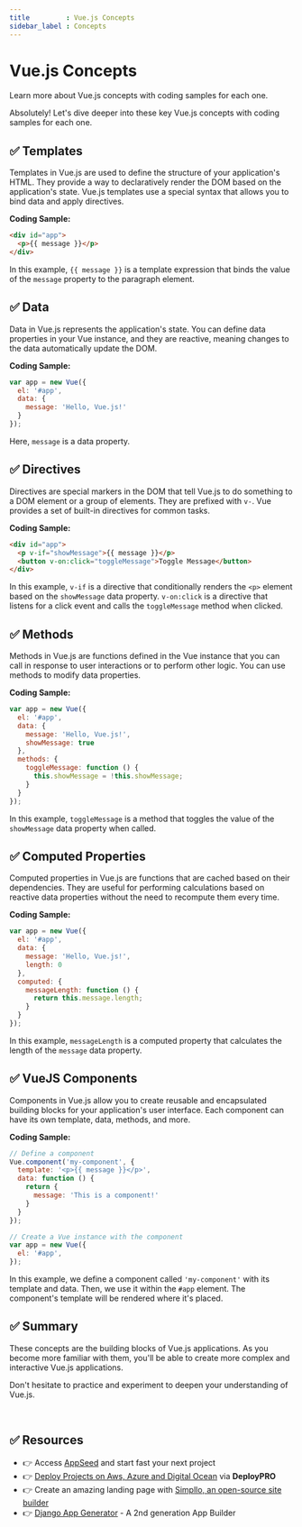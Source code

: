 ```yaml
---
title         : Vue.js Concepts
sidebar_label : Concepts
---
```


# Vue.js Concepts

<SubHeading>Learn more about Vue.js concepts with coding samples for each one.</SubHeading>

Absolutely! Let's dive deeper into these key Vue.js concepts with coding samples for each one.

## ✅ Templates

Templates in Vue.js are used to define the structure of your application's HTML. 
They provide a way to declaratively render the DOM based on the application's state. Vue.js templates use a special syntax that allows you to bind data and apply directives.

**Coding Sample:**

```html
<div id="app">
  <p>{{ message }}</p>
</div>
```

In this example, `{{ message }}` is a template expression that binds the value of the `message` property to the paragraph element.

## ✅ Data

Data in Vue.js represents the application's state. You can define data properties in your Vue instance, and they are reactive, meaning changes to the data automatically update the DOM.

**Coding Sample:**

```javascript
var app = new Vue({
  el: '#app',
  data: {
    message: 'Hello, Vue.js!'
  }
});
```

Here, `message` is a data property.

## ✅ Directives

Directives are special markers in the DOM that tell Vue.js to do something to a DOM element or a group of elements. They are prefixed with `v-`. Vue provides a set of built-in directives for common tasks.

**Coding Sample:**

```html
<div id="app">
  <p v-if="showMessage">{{ message }}</p>
  <button v-on:click="toggleMessage">Toggle Message</button>
</div>
```

In this example, `v-if` is a directive that conditionally renders the `<p>` element based on the `showMessage` data property. `v-on:click` is a directive that listens 
for a click event and calls the `toggleMessage` method when clicked.

## ✅ Methods

Methods in Vue.js are functions defined in the Vue instance that you can call in response to user interactions or to perform other logic. You can use methods to modify data properties.

**Coding Sample:**

```javascript
var app = new Vue({
  el: '#app',
  data: {
    message: 'Hello, Vue.js!',
    showMessage: true
  },
  methods: {
    toggleMessage: function () {
      this.showMessage = !this.showMessage;
    }
  }
});
```

In this example, `toggleMessage` is a method that toggles the value of the `showMessage` data property when called.

## ✅ Computed Properties

Computed properties in Vue.js are functions that are cached based on their dependencies. They are useful for performing calculations based on reactive data properties without the need to recompute them every time.

**Coding Sample:**

```javascript
var app = new Vue({
  el: '#app',
  data: {
    message: 'Hello, Vue.js!',
    length: 0
  },
  computed: {
    messageLength: function () {
      return this.message.length;
    }
  }
});
```

In this example, `messageLength` is a computed property that calculates the length of the `message` data property.

## ✅ VueJS Components

Components in Vue.js allow you to create reusable and encapsulated building blocks for your application's user interface. Each component can have its own template, data, methods, and more.

**Coding Sample:**

```javascript
// Define a component
Vue.component('my-component', {
  template: '<p>{{ message }}</p>',
  data: function () {
    return {
      message: 'This is a component!'
    }
  }
});

// Create a Vue instance with the component
var app = new Vue({
  el: '#app',
});
```

In this example, we define a component called `'my-component'` with its template and data. Then, we use it within the `#app` element. The component's template will be rendered where it's placed.

## ✅ Summary

These concepts are the building blocks of Vue.js applications. 
As you become more familiar with them, you'll be able to create more complex and interactive Vue.js applications. 

Don't hesitate to practice and experiment to deepen your understanding of Vue.js.

<br />

## ✅ Resources 

- 👉 Access [AppSeed](https://appseed.us/) and start fast your next project
- 👉 [Deploy Projects on Aws, Azure and Digital Ocean](https://www.docs.deploypro.dev/) via **DeployPRO**
- 👉 Create an amazing landing page with [Simpllo, an open-source site builder](https://www.simpllo.com/)
- 👉 [Django App Generator](https://app-generator.dev/django/) - A 2nd generation App Builder
